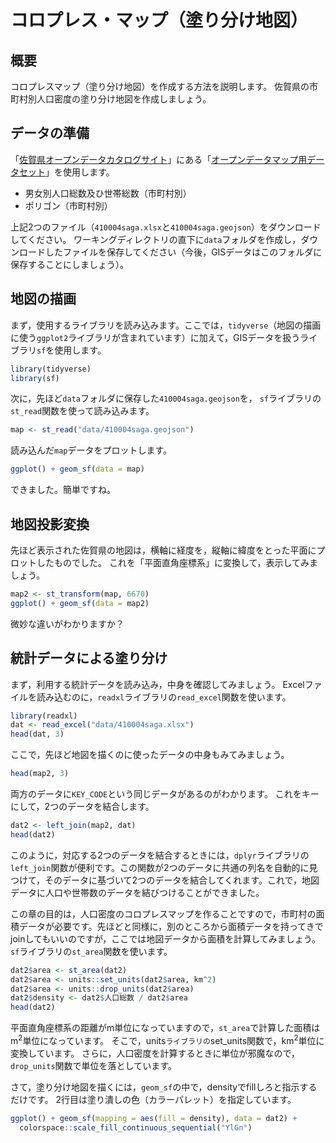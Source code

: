 # コロプレス・マップ（塗り分け地図）
  
## 概要

コロプレスマップ（塗り分け地図）を作成する方法を説明します。
佐賀県の市町村別人口密度の塗り分け地図を作成しましょう。

## データの準備

「[佐賀県オープンデータカタログサイト](https://odcs.bodik.jp/410004)」にある「[オープンデータマップ用データセット](https://data.bodik.jp/dataset/410004_opendatamap)」を使用します。

* 男女別人口総数及ひ世帯総数（市町村別）
* ポリゴン（市町村別）

上記2つのファイル（`410004saga.xlsx`と`410004saga.geojson`）をダウンロードしてください。
ワーキングディレクトリの直下に`data`フォルダを作成し，ダウンロードしたファイルを保存してください（今後，GISデータはこのフォルダに保存することにしましょう）。

## 地図の描画
まず，使用するライブラリを読み込みます。ここでは，`tidyverse`（地図の描画に使う`ggplot2`ライブラリが含まれています）に加えて，GISデータを扱うライブラリ`sf`を使用します。

```r
library(tidyverse)
library(sf)
```

次に，先ほど`data`フォルダに保存した`410004saga.geojson`を，
`sf`ライブラリの`st_read`関数を使って読み込みます。

```r
map <- st_read("data/410004saga.geojson")
```

読み込んだ`map`データをプロットします。

```r
ggplot() + geom_sf(data = map) 
```

できました。簡単ですね。

## 地図投影変換

先ほど表示された佐賀県の地図は，横軸に経度を，縦軸に緯度をとった平面にプロットしたものでした。
これを「平面直角座標系」に変換して，表示してみましょう。

```r
map2 <- st_transform(map, 6670)
ggplot() + geom_sf(data = map2) 
```

微妙な違いがわかりますか？

## 統計データによる塗り分け

まず，利用する統計データを読み込み，中身を確認してみましょう。
Excelファイルを読み込むのに，`readxl`ライブラリの`read_excel`関数を使います。

```r
library(readxl)
dat <- read_excel("data/410004saga.xlsx")
head(dat, 3)
```

ここで，先ほど地図を描くのに使ったデータの中身もみてみましょう。

```r
head(map2, 3)
```

両方のデータに`KEY_CODE`という同じデータがあるのがわかります。
これをキーにして，2つのデータを結合します。

```r
dat2 <- left_join(map2, dat)
head(dat2)
```

このように，対応する2つのデータを結合するときには，`dplyr`ライブラリの`left_join`関数が便利です。この関数が2つのデータに共通の列名を自動的に見つけて，そのデータに基づいて2つのデータを結合してくれます。これで，地図データに人口や世帯数のデータを結びつけることができました。

この章の目的は，人口密度のコロプレスマップを作ることですので，市町村の面積データが必要です。先ほどと同様に，別のところから面積データを持ってきでjoinしてもいいのですが，ここでは地図データから面積を計算してみましょう。`sf`ライブラリの`st_area`関数を使います。

```r
dat2$area <- st_area(dat2)
dat2$area <- units::set_units(dat2$area, km^2) 
dat2$area <- units::drop_units(dat2$area)
dat2$density <- dat2$人口総数 / dat2$area
head(dat2)
```

平面直角座標系の距離がm単位になっていますので，`st_area`で計算した面積はm^2^単位になっています。
そこで，units`ライブラリの`set_units関数で，km^2^単位に変換しています。
さらに，人口密度を計算するときに単位が邪魔なので，`drop_units`関数で単位を落としています。

さて，塗り分け地図を描くには，`geom_sf`の中で，densityでfillしろと指示するだけです。
2行目は塗り潰しの色（カラーパレット）を指定しています。

```r
ggplot() + geom_sf(mapping = aes(fill = density), data = dat2) +
  colorspace::scale_fill_continuous_sequential("YlGn")
```
